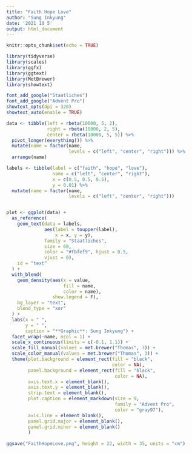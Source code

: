 ```yaml
---
title: "Faith Hope Love"
author: "Sung Inkyung"
date: '2021 10 5'
output: html_document
---
```


```r
knitr::opts_chunk$set(echo = TRUE)
```

```r
library(tidyverse)
library(scales)
library(ggfx)
library(ggtext)
library(MetBrewer)
library(showtext)

font_add_google("Staatliches")
font_add_google("Advent Pro")
showtext_opts(dpi = 320)
showtext_auto(enable = TRUE)
```


```r
data <- tibble(left = rbeta(10000, 5, 2),
               right = rbeta(10000, 2, 5),
               center = rbeta(10000, 5, 5)) %>% 
  pivot_longer(everything()) %>% 
  mutate(name = factor(name, 
                       levels = c("left", "center", "right"))) %>% 
  arrange(name)

labels <- tibble(label = c("faith", "hope", "love"),
                 name = c("left", "center", "right"),
                 x = c(0.5, 0.5, 0.5),
                 y = 0.01) %>% 
  mutate(name = factor(name, 
                       levels = c("left", "center", "right")))


plot <- ggplot(data) +
  as_reference(
    geom_text(data = labels, 
              aes(label = toupper(label),
                  x = x, y = y),
              family = "Staatliches",
              size = 60,
              color = "#fbfef9", hjust = 0.5, 
              vjust = 0),
    id = "text"
  ) +
  with_blend(
    geom_density(aes(x = value, 
                     fill = name,
                     color = name),
                 show.legend = F),
    bg_layer = "text",
    blend_type = "xor"
  ) +
  labs(x = " ",
       y = " ",
       caption = "**Graphic**: Sung Inkyung") +
  facet_wrap(~name, ncol = 1) +
  scale_x_continuous(limits = c(-0.1, 1.1)) +
  scale_fill_manual(values = met.brewer("Thomas", 3)) +
  scale_color_manual(values = met.brewer("Thomas", 3)) +
  theme(plot.background = element_rect(fill = "black",
                                       color = NA),
        panel.background = element_rect(fill = "black",
                                        color = NA),
        axis.text.x = element_blank(),
        axis.text.y = element_blank(),
        strip.text = element_blank(),
        plot.caption = element_markdown(size = 9,
                                        family = "Advent Pro",
                                        color = "gray97"),
        axis.line = element_blank(),
        panel.grid.major = element_blank(),
        panel.grid.minor = element_blank()
        )
  
ggsave("FaithHopeLove.png", height = 22, width = 35, units = "cm")
  
```

